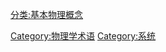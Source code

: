 {{Commonscat|Physical systems}}

[[Category:物理学术语|Category:物理学术语]]
[[Category:系统|Category:系统]]
[[分类:基本物理概念|分类:基本物理概念]]